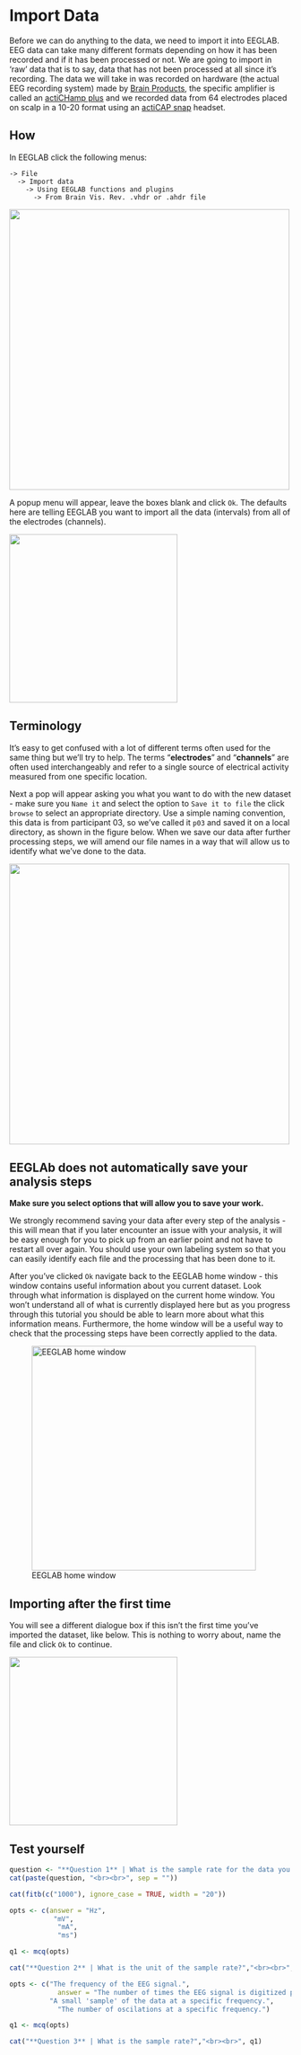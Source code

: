 # Import Data {.unnumbered} 

Before we can do anything to the data, we need to import it into EEGLAB. EEG data can take many different formats depending on how it has been recorded and if it has been processed or not. We are going to import in ‘raw’ data that is to say, data that has not been processed at all since it’s recording. The data we will take in was recorded on hardware (the actual EEG recording system) made by [Brain Products]( https://www.brainproducts.com/), the specific amplifier is called an [actiCHamp plus]( https://www.brainproducts.com/solutions/actichamp/) and we recorded data from 64 electrodes placed on scalp in a 10-20 format using an [actiCAP snap](https://www.brainproducts.com/solutions/acticap/) headset.  

## How
In EEGLAB click the following menus:

    -> File
      -> Import data
        -> Using EEGLAB functions and plugins
          -> From Brain Vis. Rev. .vhdr or .ahdr file

![](steps/1.png){width="500"}

A popup menu will appear, leave the boxes blank and click `Ok`. The defaults here are telling EEGLAB you want to import all the data (intervals) from all of the electrodes (channels). 

![](steps/2.png){width="300"}


::: {.callout-note collapse="true"}
## Terminology
It's easy to get confused with a lot of different terms often used for the same thing but we'll try to help. 
The terms "**electrodes**" and "**channels**" are often used interchangeably and refer to a single source of electrical activity measured from one specific location. 
:::

Next a pop will appear asking you what you want to do with the new dataset - make sure you `Name it` and select the option to `Save it to file` the click `browse` to select an appropriate directory. Use a simple naming convention, this data is from participant 03,  so we've called it `p03` and saved it on a local directory, as shown in the figure below. When we save our data after further processing steps, we will amend our file names in a way that will allow us to identify what we've done to the data. 

![](steps\10.png){width="500"}

::: {.callout-warning collapse="true"}
## EEGLAb does **not** automatically save your analysis steps
**Make sure you select options that will allow you to save your work.**

We strongly recommend saving your data after every step of the analysis - this will mean that if you later encounter an issue with your analysis, it will be easy enough for you to pick up from an earlier point and not have to restart all over again. You should use your own labeling system so that you can easily identify each file and the processing that has been done to it. 
:::


After you've clicked `Ok` navigate back to the EEGLAB home window - this window contains useful information about you current dataset. Look through what information is displayed on the current home window. You won't understand all of what is currently displayed here but as you progress through this tutorial you should be able to learn more about what this information means. Furthermore, the home window will be a useful way to check that the processing steps have been correctly applied to the data. 

![EEGLAB home window](steps/3.png){width="400" fig-align="left"}

::: {.callout-note collapse="true"}

## Importing after the first time
You will see a different dialogue box if this isn't the first time you've imported the dataset, like below. This is nothing to worry about, name the file and click `Ok` to continue.  

![](steps/2a.png){width="300"}
:::







## Test yourself
```r
question <- "**Question 1** | What is the sample rate for the data you've just imported? "
cat(paste(question, "<br><br>", sep = ""))

cat(fitb(c("1000"), ignore_case = TRUE, width = "20"))

```

```r

opts <- c(answer = "Hz", 
           "mV", 
            "mA", 
            "ms")

q1 <- mcq(opts)

cat("**Question 2** | What is the unit of the sample rate?","<br><br>", q1)
```

```r

opts <- c("The frequency of the EEG signal.", 
            answer = "The number of times the EEG signal is digitized per second.",
          "A small 'sample' of the data at a specific frequency.", 
            "The number of oscilations at a specific frequency.")

q1 <- mcq(opts)

cat("**Question 3** | What is the sample rate?","<br><br>", q1)
```
